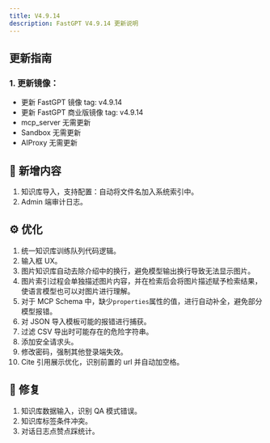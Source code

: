 ```yaml
---
title: V4.9.14
description: FastGPT V4.9.14 更新说明
---
```


## 更新指南

### 1. 更新镜像：

- 更新 FastGPT 镜像 tag: v4.9.14
- 更新 FastGPT 商业版镜像 tag: v4.9.14
- mcp_server 无需更新
- Sandbox 无需更新
- AIProxy 无需更新

## 🚀 新增内容

1. 知识库导入，支持配置：自动将文件名加入系统索引中。
2. Admin 端审计日志。

## ⚙️ 优化

1. 统一知识库训练队列代码逻辑。
2. 输入框 UX。
3. 图片知识库自动去除介绍中的换行，避免模型输出换行导致无法显示图片。
4. 图片索引过程会单独描述图片内容，并在检索后会将图片描述赋予检索结果，使语言模型也可以对图片进行理解。
5. 对于 MCP Schema 中，缺少`properties`属性的值，进行自动补全，避免部分模型报错。
6. 对 JSON 导入模板可能的报错进行捕获。
7. 过滤 CSV 导出时可能存在的危险字符串。
8. 添加安全请求头。
9. 修改密码，强制其他登录端失效。
10. Cite 引用展示优化，识别前置的 url 并自动加空格。

## 🐛 修复

1. 知识库数据输入，识别 QA 模式错误。
2. 知识库标签条件冲突。
3. 对话日志点赞点踩统计。
